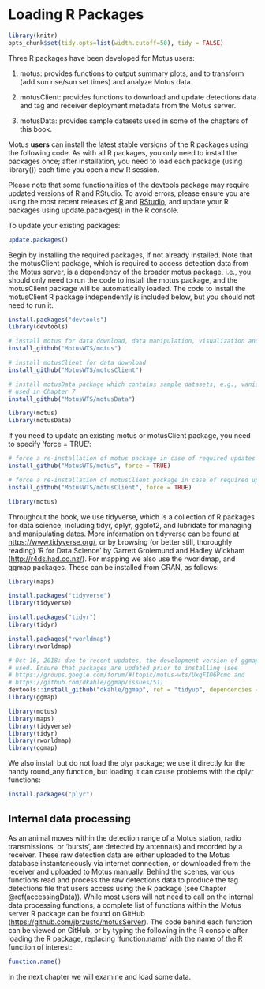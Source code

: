 # Loading R Packages {#loadingPackages}
```r

library(knitr)
opts_chunk$set(tidy.opts=list(width.cutoff=50), tidy = FALSE)

```

Three R packages have been developed for Motus users:

1. motus: provides functions to output summary plots, and to transform (add sun rise/sun set times) and analyze Motus data.

2. motusClient: provides functions to download and update detections data and tag and receiver deployment metadata from the Motus server.

3. motusData: provides sample datasets used in some of the chapters of this book.

Motus **users** can install the latest stable versions of the R packages using the following code. As with all R packages, you only need to install the packages once; after installation, you need to load each package (using library()) each time you open a new R session. 

Please note that some functionalities of the devtools package may require updated versions of R and RStudio. To avoid errors, please ensure you are using the most recent releases of [R](https://www.r-project.org/) and [RStudio](https://www.rstudio.com/products/RStudio/), and update your R packages using update.pacakges() in the R console.

To update your existing packages:

```r

update.packages()                         

```

Begin by installing the required packages, if not already installed. Note that the motusClient package, which is required to access detection data from the Motus server, is a dependency of the broader motus package, i.e., you should only need to run the code to install the motus package, and the motusClient package will be automatically loaded. The code to install the motusClient R package independently is included below, but you should not need to run it.

```r

install.packages("devtools")
library(devtools)

# install motus for data download, data manipulation, visualization and analysis
install_github("MotusWTS/motus")

# install motusClient for data download
install_github("MotusWTS/motusClient")

# install motusData package which contains sample datasets, e.g., vanishBearing
# used in Chapter 7
install_github("MotusWTS/motusData")

library(motus)
library(motusData)

```

If you need to update an existing motus or motusClient package, you need to specify 'force = TRUE':
```r
# force a re-installation of motus package in case of required updates
install_github("MotusWTS/motus", force = TRUE)

# force a re-installation of motusClient package in case of required updates
install_github("MotusWTS/motusClient", force = TRUE)

library(motus)

```

Throughout the book, we use tidyverse, which is a collection of R packages for data science, including tidyr, dplyr, ggplot2, and lubridate for managing and manipulating dates. More information on tidyverse can be found at <https://www.tidyverse.org/>, or by browsing (or better still, thoroughly reading) 'R for Data Science' by Garrett Grolemund and Hadley Wickham (<http://r4ds.had.co.nz/>). For mapping we also use the rworldmap, and ggmap packages.  These can be installed from CRAN, as follows:

```r

library(maps)

install.packages("tidyverse")
library(tidyverse)

install.packages("tidyr")
library(tidyr)

install.packages("rworldmap")
library(rworldmap)

# Oct 16, 2018: due to recent updates, the development version of ggmap must be
# used. Ensure that packages are updated prior to installing (see
# https://groups.google.com/forum/#!topic/motus-wts/UxqFIO6Pcmo and
# https://github.com/dkahle/ggmap/issues/51)
devtools::install_github("dkahle/ggmap", ref = "tidyup", dependencies = TRUE)
library(ggmap)
```
```r
library(motus)
library(maps)
library(tidyverse)
library(tidyr)
library(rworldmap)
library(ggmap)

```
We also install but do not load the plyr package; we use it directly for the handy round_any function, but loading it can cause problems with the dplyr functions:

```r

install.packages("plyr")

```

## Internal data processing {#internalProcessing}

As an animal moves within the detection range of a Motus station, radio transmissions, or 'bursts', are detected by antenna(s) and recorded by a receiver. These raw detection data are either uploaded to the Motus database instantaneously via internet connection, or downloaded from the receiver and uploaded to Motus manually. Behind the scenes, various functions read and process the raw detections data to produce the tag detections file that users access using the R package (see Chapter \@ref(accessingData)). While most users will not need to call on the internal data processing functions, a complete list of functions within the Motus server R package can be found on GitHub (<https://github.com/jbrzusto/motusServer>). The code behind each function can be viewed on GitHub, or by typing the following in the R console after loading the R package, replacing 'function.name' with the name of the R function of interest:

```r

function.name() 

```

In the next chapter we will examine and load some data.